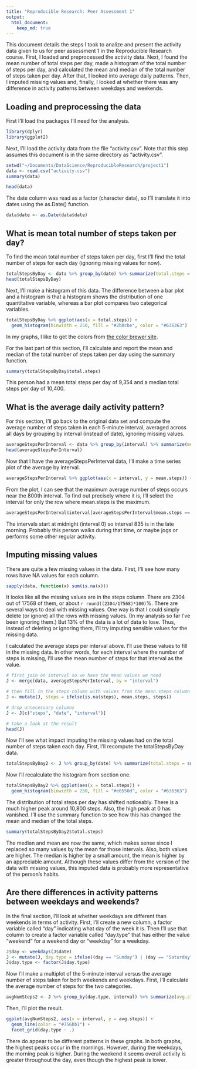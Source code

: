 ```yaml
---
title: "Reproducible Research: Peer Assessment 1"
output: 
  html_document:
    keep_md: true
---
```


This document details the steps I took to analize and present the activity data given to us for peer assessment 1 in the Reproducible Research course. First, I loaded and preprocessed the activity data. Next, I found the mean number of total steps per day, made a histogram of the total number of steps per day, and calculated the mean and median of the total number of steps taken per day. After that, I looked into average daily patterns. Then, I imputed missing values and, finally, I looked at whether there was any difference in activity patterns between weekdays and weekends.

## Loading and preprocessing the data

First I'll load the packages I'll need for the analysis.

```r
library(dplyr)
library(ggplot2)
```

Next, I'll load the activity data from the file "activity.csv". Note that this step assumes this document is in the same directory as "activity.csv".

```r
setwd("~/Documents/DataScience/ReproducibleResearch/project1")
data <- read.csv("activity.csv")
summary(data)
```

```r
head(data)
```

The date column was read as a factor (character data), so I'll translate it into dates using the as.Date() function.

```r
data$date <- as.Date(data$date)
```


## What is mean total number of steps taken per day?

To find the mean total number of steps taken per day, first I'll find the total number of steps for each day (ignoring missing values for now).

```r
totalStepsByDay <- data %>% group_by(date) %>% summarize(total.steps = sum(steps, na.rm = TRUE))
head(totalStepsByDay)
```

Next, I'll make a histogram of this data. The difference between a bar plot and a histogram is that a histogram shows the distribution of one quantitative variable, whereas a bar plot compares two categorical variables.

```r
totalStepsByDay %>% ggplot(aes(x = total.steps)) + 
  geom_histogram(binwidth = 250, fill = "#2b8cbe", color = "#636363")
```

In my graphs, I like to get the colors from [the color brewer site](https://www.colorbrewer2.org).

For the last part of this section, I'll calculate and report the mean and median of the total number of steps taken per day using the summary function.

```r
summary(totalStepsByDay$total.steps)
```

This person had a mean total steps per day of 9,354 and a median total steps per day of 10,400.


## What is the average daily activity pattern?

For this section, I'll go back to the original data set and compute the average number of steps taken in each 5-minute interval, averaged across all days by grouping by interval (instead of date), ignoring missing values.

```r
averageStepsPerInterval <- data %>% group_by(interval) %>% summarize(mean.steps = mean(steps, na.rm = TRUE))
head(averageStepsPerInterval)
```

Now that I have the averageStepsPerInterval data, I'll make a time series plot of the average by interval.

```r
averageStepsPerInterval %>% ggplot(aes(x = interval, y = mean.steps)) + geom_line(color = "#31a354")
```

From the plot, I can see that the maximum average number of steps occurs near the 800th interval. To find out precisely where it is, I'll select the interval for only the row where mean.steps is the maximum.

```r
averageStepsPerInterval$interval[averageStepsPerInterval$mean.steps == max(averageStepsPerInterval$mean.steps)]
```

The intervals start at midnight (interval 0) so interval 835 is in the late morning. Probably this person walks during that time, or maybe jogs or performs some other regular activity.


## Imputing missing values

There are quite a few missing values in the data. First, I'll see how many rows have NA values for each column.

```r
sapply(data, function(x) sum(is.na(x)))
```

It looks like all the missing values are in the steps column. There are 2304 out of 17568 of them, or about `r round((2304/17568)*100)`%. There are several ways to deal with missing values. One way is that I could simply delete (or ignore) all the rows with missing values. (In my analysis so far I've been ignoring them.) But 13% of the data is a lot of data to lose. Thus, instead of deleting or ignoring them, I'll try imputing sensible values for the missing data.

I calculated the average steps per interval above. I'll use these values to fill in the missing data. In other words, for each interval where the number of steps is missing, I'll use the mean number of steps for that interval as the value.

```r
# first join on interval so we have the mean values we need
J <- merge(data, averageStepsPerInterval, by = "interval")

# then fill in the steps column with values from the mean.steps column where steps is NA
J <- mutate(J, steps = ifelse(is.na(steps), mean.steps, steps))

# drop unnecessary columns
J <- J[c("steps", "date", "interval")]

# take a look at the result
head(J)
```

Now I'll see what impact imputing the missing values had on the total number of steps taken each day. First, I'll recompute the totalStepsByDay data.

```r
totalStepsByDay2 <- J %>% group_by(date) %>% summarize(total.steps = sum(steps))
```

Now I'll recalculate the histogram from section one.

```r
totalStepsByDay2 %>% ggplot(aes(x = total.steps)) + 
  geom_histogram(binwidth = 250, fill = "#e6550d", color = "#636363")
```

The distribution of total steps per day has shifted noticeably. There is a much higher peak around 10,800 steps. Also, the high peak at 0 has vanished. I'll use the summary function to see how this has changed the mean and median of the total steps.

```r
summary(totalStepsByDay2$total.steps)
```

The median and mean are now the same, which makes sense since I replaced so many values by the mean for those intervals. Also, both values are higher. The median is higher by a small amount, the mean is higher by an appreciable amount. Although these values differ from the version of the data with missing values, this imputed data is probably more representative of the person's habits.


## Are there differences in activity patterns between weekdays and weekends?

In the final section, I'll look at whether weekdays are different than weekends in terms of activity. First, I'll create a new column, a factor variable called "day" indicating what day of the week it is. Then I'll use that column to create a factor variable called "day.type" that has either the value "weekend" for a weekend day or "weekday" for a weekday.

```r
J$day <- weekdays(J$date)
J <- mutate(J, day.type = ifelse((day == "Sunday") | (day == "Saturday"), "weekend", "weekday"))
J$day.type <- factor(J$day.type)
```

Now I'll make a multiplot of the 5-minute interval versus the average number of steps taken for both weekends and weekdays. First, I'll calculate the average number of steps for the two categories.

```r
avgNumSteps2 <- J %>% group_by(day.type, interval) %>% summarize(avg.steps = mean(steps))
```


Then, I'll plot the result.

```r
ggplot(avgNumSteps2, aes(x = interval, y = avg.steps)) + 
  geom_line(color = "#756bb1") +
  facet_grid(day.type ~ .)
```

There do appear to be different patterns in these graphs. In both graphs, the highest peaks occur in the mornings. However, during the weekdays, the morning peak is higher. During the weekend it seems overall activity is greater throughout the day, even though the highest peak is lower.


